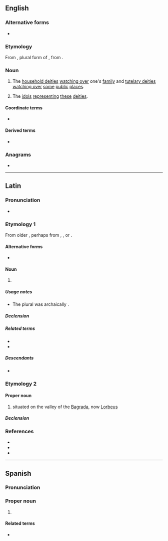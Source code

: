 {{also|lares|läres}}
==English==
{{wikipedia}}

===Alternative forms===
* {{alter|en|lares|Lars|Lares}}

===Etymology===
From {{der|en|la|Lares}}, plural form of {{m|la|lār}}, from {{der|en|ett}}.

===Noun===
{{en-plural noun|sg=Lar}}

# {{lb|en|Roman god}} The [[household deities]] [[watching over]] one's [[family]] and [[tutelary deities]] [[watching over]] [[some]] [[public]] [[place]]s.
#: {{cot|en|lemures}}
# {{lb|en|historical}} The [[idol]]s [[represent]]ing [[these]] [[household deities|deities]].

====Coordinate terms====
* {{l|en|penates}}

====Derived terms====
* {{l|en|lares and penates}}

===Anagrams===
* {{anagrams|en|a=aelrs|Arels|Arles|LASER|Laser|Searl|arles|arsle|earls|laser|lears|rales|reals|saler|seral}}

{{C|en|Mythological creatures|Roman mythology}}

----

==Latin==

===Pronunciation===
* {{la-IPA|Larēs}}

===Etymology 1===
From older {{m|la|Lasēs}}, perhaps from {{der|la|ett|𐌋𐌀𐌓}}, {{m|ett|𐌋𐌀𐌓𐌔}}, or {{m|ett|𐌋𐌀𐌓𐌈||lord}}.

====Alternative forms====
* {{alter|la|larēs|Lasēs}}

====Noun====
{{la-noun|((Larēs<3.pl>,Larēs<3.I.pl>))|g=m}}

# {{lb|la|Roman god}} {{l|en|Lares, the [[classical]] [[Roman]] [[god]]s of a place, particularly homes; [[household deity]]}}

=====Usage notes=====
* The plural was archaically {{m|la|Lasēs}}.

=====Declension=====
{{la-ndecl|((Larēs<3.pl>,Larēs<3.I.pl>))}}

=====Related terms=====
* {{l|la|lār}}
* {{l|la|lārva}}

=====Descendants=====
* {{desc|en|lares|Lares|Lars}}

===Etymology 2===

====Proper noun====
{{la-proper noun|Larēs<3.I.pl.loc>|g=?}}

# {{place|la|city|cont/Africa}} situated on the valley of the [[Bagrada]], now [[Lorbeus]]

=====Declension=====
{{la-ndecl|Larēs<3.I.pl.loc>}}

===References===
* {{R:L&S}}
* {{R:Elementary Lewis}}
* {{R:Gaffiot}}

{{C|la|Tunisia}}

----

==Spanish==

===Pronunciation===
{{es-pr}}

===Proper noun===
{{es-proper noun}}

# {{place|es|town|c/Puerto Rico}}

====Related terms====
* {{l|es|lareño}}